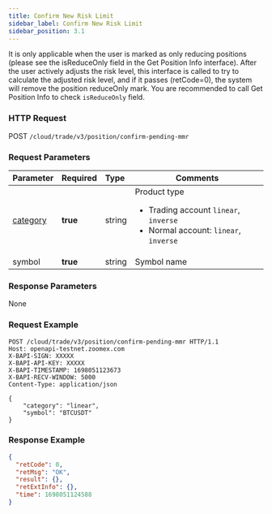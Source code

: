 ```yaml
---
title: Confirm New Risk Limit
sidebar_label: Confirm New Risk Limit
sidebar_position: 3.1
---
```


It is only applicable when the user is marked as only reducing positions (please see the isReduceOnly field in the Get Position Info interface). After the user actively adjusts the risk level, this interface is called to try to calculate the adjusted risk level, and if it passes (retCode=0), the system will remove the position reduceOnly mark. You are recommended to call Get Position Info to check `isReduceOnly` field.

### HTTP Request
POST `/cloud/trade/v3/position/confirm-pending-mmr`

### Request Parameters
| Parameter | Required | Type | Comments|
|:----- |:-------|:-----|------ |
|[category](../enum#category) |**true** |string |Product type <ul><li>Trading account `linear`, `inverse`</li><li>Normal account: `linear`, `inverse`</li></ul>|
|symbol |**true** |string |Symbol name|

### Response Parameters
None

### Request Example
```shell
POST /cloud/trade/v3/position/confirm-pending-mmr HTTP/1.1
Host: openapi-testnet.zoomex.com
X-BAPI-SIGN: XXXXX
X-BAPI-API-KEY: XXXXX
X-BAPI-TIMESTAMP: 1698051123673
X-BAPI-RECV-WINDOW: 5000
Content-Type: application/json

{
    "category": "linear",
    "symbol": "BTCUSDT"
}
```

### Response Example
```json
{
  "retCode": 0,
  "retMsg": "OK",
  "result": {},
  "retExtInfo": {},
  "time": 1698051124588
}
```
